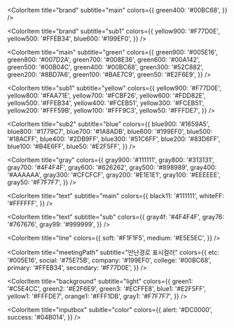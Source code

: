 
<Meta title="Colors" />

<ColorPalette>

<ColorItem
  title="brand"
  subtitle="main"
  colors={{
    green400: '#00BC68',
  }}
/>

<ColorItem
  title="brand"
  subtitle="sub1"
  colors={{
    yellow900: '#F77D0E',
    yellow500: '#FFEB34',
    blue600: '#199EF0',
  }}
/>

<ColorItem
  title="main"
  subtitle="green"
  colors={{
    green900: '#005E16',
    green800: '#007D2A',
    green700: '#008E36',
    green600: '#00A142',
    green500: '#00B04C',
    green400: '#00BC68',
    green300: '#52C882',
    green200: '#8BD7A6',
    green100: '#BAE7C9',
    green50: '#E2F6E9',
  }}
/>

<ColorItem
  title="sub1"
  subtitle="yellow"
  colors={{
    yellow900: '#F77D0E',
    yellow800: '#FAA71E',
    yellow700: '#FCBF26',
    yellow600: '#FDD82E',
    yellow500: '#FFEB34',
    yellow400: '#FCEB51',
    yellow300: '#FCEB51',
    yellow200: '#FFF59B',
    yellow100: '#FFF9C3',
    yellow50: '#FFFDE7',
  }}
/>

<ColorItem
  title="sub2"
  subtitle="blue"
  colors={{
    blue900: '#1659A5',
    blue800: '#1779C7',
    blue700: '#1A8ADB',
    blue600: '#199EF0',
    blue500: '#18ACFF',
    blue400: '#2DB9FF',
    blue300: '#51C6FF',
    blue200: '#83D6FF',
    blue100: '#B4E6FF',
    blue50: '#E2F5FF',
  }}
/>

<ColorItem
  title="gray"
  colors={{
    gray900: '#111111',
    gray800: '#313131',
    gray700: '#4F4F4F',
    gray600: '#626262',
    gray500: '#898989',
    gray400: '#AAAAAA',
    gray300: '#CFCFCF',
    gray200: '#E1E1E1',
    gray100: '#EEEEEE',
    gray50: '#F7F7F7',
  }}
/>

<ColorItem
  title="text"
  subtitle="main"
  colors={{
    black11: '#111111',
    whiteFF: '#FFFFFF',
  }}
/>

<ColorItem
  title="text"
  subtitle="sub"
  colors={{
    gray4f: '#4F4F4F',
    gray76: '#767676',
    gray99: '#999999',
  }}
/>

<ColorItem
  title="line"
  colors={{
    soft: '#F1F1F5',
    medium: '#E5E5EC',
  }}
/>

<ColorItem
  title="meetingPath"
  subtitle="만난경로 표시컬러"
  colors={{
    etc: '#005E16',
    social: '#75E75B',
    company: '#199EF0',
    college: '#00BC68',
    primary: '#FFEB34',
    secondary: '#F77D0E',
  }}
/>

<ColorItem
  title="background"
  subtitle="light"
  colors={{
    green1: '#C5E4CC',
    green2: '#E2F6E9',
    green3: '#ECFFE8',
    blue1: '#E2F5FF',
    yellow1: '#FFFDE7',
    orange1: '#FFF1DB',
    gray1: '#F7F7F7',
  }}
/>

<ColorItem
  title="inputbox"
  subitle="color"
  colors={{
    alert: '#DC0000',
    success: '#04B014',
  }}
/>

</ColorPalette>
